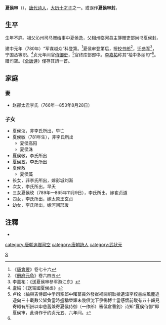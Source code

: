 '''夏侯审'''（{{bd|8世纪||800年||}}），[[唐代|唐代]][[诗人|诗人]]，[[大历十才子|大历十才子]]之一。或误作'''夏侯审封'''。

== 生平 ==
生年不詳。祖父沁州司马赠给事中夏侯逸，父相州临河县主簿赠吏部尚书夏侯封。

建中元年（780年）“军谋越众”科登第。<ref>《[[唐會要|唐會要]]》卷七十六</ref>夏侯审登第后，授[[校书郎|校书郎]]<ref>《[[册府元龟|册府元龟]]》卷六四五</ref>，迁[[参军|参军]]<ref name="#1">李嘉祐：《送夏侯审参军游江东》</ref>，宁国丞等职。<ref>盧綸：《送甯國夏侯丞》</ref>贞元年间官[[侍御史|侍御史]]，<ref>卢纶〈綸與吉侍郎中孚司空郎中曙苗員外發崔補闕峒耿拾遺湋李校書端風塵追遊向三十載數公皆負當時盛稱榮耀未幾俱沈下泉暢博士當感懷前蹤有五十韻見寄輙有所詶以申悲舊兼寄夏侯侍御（一作郎）審侯倉曹釗〉诗知“夏侯侍御”即夏侯审，此诗作于约贞元五、六年间。</ref>官终库部郎中。[[李嘉祐|李嘉祐]]称其“袖中多丽句”<ref name="#1"/>。赠司空。《[[全唐诗|全唐诗]]》僅存其詩一首。

==家庭==
===妻===
*赵郡太君李氏（766年—853年8月28日）

===子女===
*夏侯汶，非李氏所出，早亡
*夏侯敏（781年生），非李氏所出
**夏侯高阳
**夏侯洙
*夏侯敬，李氏所出
*[[夏侯孜|夏侯孜]]，李氏所出
*夏侯敖
**夏侯藻
*长女，非李氏所出，嫁彭城刘渐
*次女，李氏所出，早夭
*三女夏侯玫（789年—865年11月9日），李氏所出，嫁崔贞道
*四女，李氏所出，嫁太原王玄贞
*幼女，李氏所出，嫁河间邢瑗

==注釋==
{{reflist}}
*{{Cite journal| issn = 0257-5914| issue = 3| pages = 187–189| last = 黄清发| title = 夏侯审、夏侯孜家世事迹新考| journal = 文学遗产| accessdate = | date = 2018| url = |id={{CNKI|WXYC201803024|CJFD}}. {{NSSD|7000645095}}}}

[[category:唐朝追赠司空|category:唐朝追赠司空]]
[[category:唐朝詩人|category:唐朝詩人]]
[[category:武状元|category:武状元]]
[[Category:谯郡夏侯氏|S]]